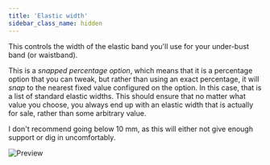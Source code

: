 ```yaml
---
title: 'Elastic width'
sidebar_class_name: hidden
---
```


This controls the width of the elastic band you'll use for your under-bust band (or waistband).

This is a _snapped percentage option_, which means that it is a percentage
option that you can tweak, but rather than using an exact percentage, it will
_snap_ to the nearest fixed value configured on the option. In this case, that
is a list of standard elastic widths. This should ensure that no matter what
value you choose, you always end up with an elastic width that is actually for
sale, rather than some arbitrary value.

I don't recommend going below 10 mm, as this will either not give enough support or dig in uncomfortably.

![Preview](../elasticwidth.svg)
